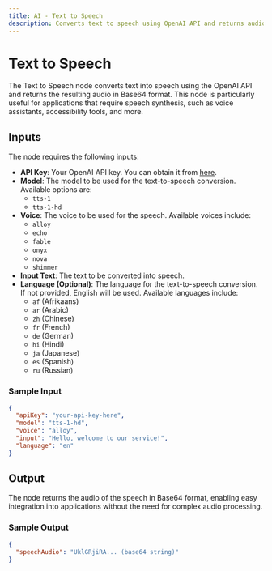 ```yaml
---
title: AI - Text to Speech
description: Converts text to speech using OpenAI API and returns audio in Base64.
---
```



# Text to Speech
The Text to Speech node converts text into speech using the OpenAI API and returns the resulting audio in Base64 format. This node is particularly useful for applications that require speech synthesis, such as voice assistants, accessibility tools, and more.

<Node id="@buildship/openai-text-to-speech" version="1.1.1" />

## Inputs
The node requires the following inputs:

- **API Key**: Your OpenAI API key. You can obtain it from [here](https://platform.openai.com/account/api-keys).
- **Model**: The model to be used for the text-to-speech conversion. Available options are:
  - `tts-1`
  - `tts-1-hd`
- **Voice**: The voice to be used for the speech. Available voices include:
  - `alloy`
  - `echo`
  - `fable`
  - `onyx`
  - `nova`
  - `shimmer`
- **Input Text**: The text to be converted into speech.
- **Language (Optional)**: The language for the text-to-speech conversion. If not provided, English will be used. Available languages include:
  - `af` (Afrikaans)
  - `ar` (Arabic)
  - `zh` (Chinese)
  - `fr` (French)
  - `de` (German)
  - `hi` (Hindi)
  - `ja` (Japanese)
  - `es` (Spanish)
  - `ru` (Russian)

### Sample Input
```json
{
  "apiKey": "your-api-key-here",
  "model": "tts-1-hd",
  "voice": "alloy",
  "input": "Hello, welcome to our service!",
  "language": "en"
}
```

## Output
The node returns the audio of the speech in Base64 format, enabling easy integration into applications without the need for complex audio processing.

### Sample Output
```json
{
  "speechAudio": "UklGRjiRA... (base64 string)"
}
```